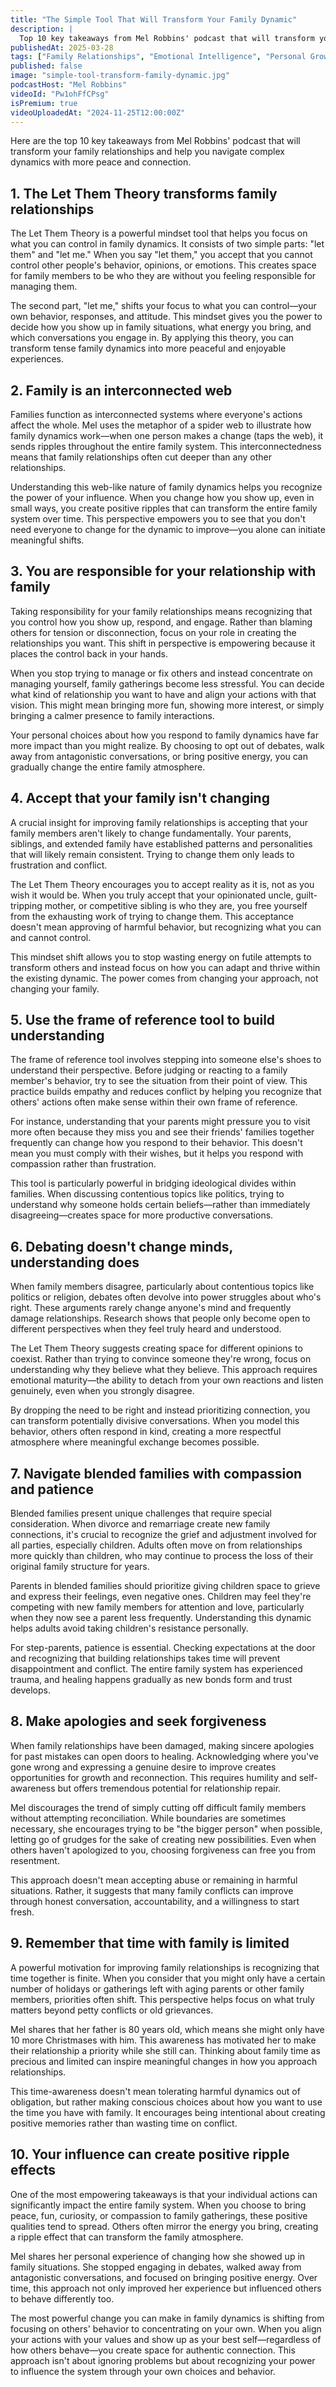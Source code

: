 ```yaml
---
title: "The Simple Tool That Will Transform Your Family Dynamic"
description: |
  Top 10 key takeaways from Mel Robbins' podcast that will transform your family relationships and help you navigate complex dynamics with more peace and connection.
publishedAt: 2025-03-28
tags: ["Family Relationships", "Emotional Intelligence", "Personal Growth"]
published: false
image: "simple-tool-transform-family-dynamic.jpg"
podcastHost: "Mel Robbins"
videoId: "Pw1ohFfCPsg"
isPremium: true
videoUploadedAt: "2024-11-25T12:00:00Z"
---
```



<PodcastSummaryPageLayout frontmatter={frontmatter}>

Here are the top 10 key takeaways from Mel Robbins' podcast that will transform your family relationships and help you navigate complex dynamics with more peace and connection.

## 1. The Let Them Theory transforms family relationships

The Let Them Theory is a powerful mindset tool that helps you focus on what you can control in family dynamics. It consists of two simple parts: "let them" and "let me." When you say "let them," you accept that you cannot control other people's behavior, opinions, or emotions. This creates space for family members to be who they are without you feeling responsible for managing them.

The second part, "let me," shifts your focus to what you can control—your own behavior, responses, and attitude. This mindset gives you the power to decide how you show up in family situations, what energy you bring, and which conversations you engage in. By applying this theory, you can transform tense family dynamics into more peaceful and enjoyable experiences.

## 2. Family is an interconnected web

Families function as interconnected systems where everyone's actions affect the whole. Mel uses the metaphor of a spider web to illustrate how family dynamics work—when one person makes a change (taps the web), it sends ripples throughout the entire family system. This interconnectedness means that family relationships often cut deeper than any other relationships.

Understanding this web-like nature of family dynamics helps you recognize the power of your influence. When you change how you show up, even in small ways, you create positive ripples that can transform the entire family system over time. This perspective empowers you to see that you don't need everyone to change for the dynamic to improve—you alone can initiate meaningful shifts.

## 3. You are responsible for your relationship with family

Taking responsibility for your family relationships means recognizing that you control how you show up, respond, and engage. Rather than blaming others for tension or disconnection, focus on your role in creating the relationships you want. This shift in perspective is empowering because it places the control back in your hands.

When you stop trying to manage or fix others and instead concentrate on managing yourself, family gatherings become less stressful. You can decide what kind of relationship you want to have and align your actions with that vision. This might mean bringing more fun, showing more interest, or simply bringing a calmer presence to family interactions.

Your personal choices about how you respond to family dynamics have far more impact than you might realize. By choosing to opt out of debates, walk away from antagonistic conversations, or bring positive energy, you can gradually change the entire family atmosphere.

## 4. Accept that your family isn't changing

A crucial insight for improving family relationships is accepting that your family members aren't likely to change fundamentally. Your parents, siblings, and extended family have established patterns and personalities that will likely remain consistent. Trying to change them only leads to frustration and conflict.

The Let Them Theory encourages you to accept reality as it is, not as you wish it would be. When you truly accept that your opinionated uncle, guilt-tripping mother, or competitive sibling is who they are, you free yourself from the exhausting work of trying to change them. This acceptance doesn't mean approving of harmful behavior, but recognizing what you can and cannot control.

This mindset shift allows you to stop wasting energy on futile attempts to transform others and instead focus on how you can adapt and thrive within the existing dynamic. The power comes from changing your approach, not changing your family.

## 5. Use the frame of reference tool to build understanding

The frame of reference tool involves stepping into someone else's shoes to understand their perspective. Before judging or reacting to a family member's behavior, try to see the situation from their point of view. This practice builds empathy and reduces conflict by helping you recognize that others' actions often make sense within their own frame of reference.

For instance, understanding that your parents might pressure you to visit more often because they miss you and see their friends' families together frequently can change how you respond to their behavior. This doesn't mean you must comply with their wishes, but it helps you respond with compassion rather than frustration.

This tool is particularly powerful in bridging ideological divides within families. When discussing contentious topics like politics, trying to understand why someone holds certain beliefs—rather than immediately disagreeing—creates space for more productive conversations.

## 6. Debating doesn't change minds, understanding does

When family members disagree, particularly about contentious topics like politics or religion, debates often devolve into power struggles about who's right. These arguments rarely change anyone's mind and frequently damage relationships. Research shows that people only become open to different perspectives when they feel truly heard and understood.

The Let Them Theory suggests creating space for different opinions to coexist. Rather than trying to convince someone they're wrong, focus on understanding why they believe what they believe. This approach requires emotional maturity—the ability to detach from your own reactions and listen genuinely, even when you strongly disagree.

By dropping the need to be right and instead prioritizing connection, you can transform potentially divisive conversations. When you model this behavior, others often respond in kind, creating a more respectful atmosphere where meaningful exchange becomes possible.

## 7. Navigate blended families with compassion and patience

Blended families present unique challenges that require special consideration. When divorce and remarriage create new family connections, it's crucial to recognize the grief and adjustment involved for all parties, especially children. Adults often move on from relationships more quickly than children, who may continue to process the loss of their original family structure for years.

Parents in blended families should prioritize giving children space to grieve and express their feelings, even negative ones. Children may feel they're competing with new family members for attention and love, particularly when they now see a parent less frequently. Understanding this dynamic helps adults avoid taking children's resistance personally.

For step-parents, patience is essential. Checking expectations at the door and recognizing that building relationships takes time will prevent disappointment and conflict. The entire family system has experienced trauma, and healing happens gradually as new bonds form and trust develops.

## 8. Make apologies and seek forgiveness

When family relationships have been damaged, making sincere apologies for past mistakes can open doors to healing. Acknowledging where you've gone wrong and expressing a genuine desire to improve creates opportunities for growth and reconnection. This requires humility and self-awareness but offers tremendous potential for relationship repair.

Mel discourages the trend of simply cutting off difficult family members without attempting reconciliation. While boundaries are sometimes necessary, she encourages trying to be "the bigger person" when possible, letting go of grudges for the sake of creating new possibilities. Even when others haven't apologized to you, choosing forgiveness can free you from resentment.

This approach doesn't mean accepting abuse or remaining in harmful situations. Rather, it suggests that many family conflicts can improve through honest conversation, accountability, and a willingness to start fresh.

## 9. Remember that time with family is limited

A powerful motivation for improving family relationships is recognizing that time together is finite. When you consider that you might only have a certain number of holidays or gatherings left with aging parents or other family members, priorities often shift. This perspective helps focus on what truly matters beyond petty conflicts or old grievances.

Mel shares that her father is 80 years old, which means she might only have 10 more Christmases with him. This awareness has motivated her to make their relationship a priority while she still can. Thinking about family time as precious and limited can inspire meaningful changes in how you approach relationships.

This time-awareness doesn't mean tolerating harmful dynamics out of obligation, but rather making conscious choices about how you want to use the time you have with family. It encourages being intentional about creating positive memories rather than wasting time on conflict.

## 10. Your influence can create positive ripple effects

One of the most empowering takeaways is that your individual actions can significantly impact the entire family system. When you choose to bring peace, fun, curiosity, or compassion to family gatherings, these positive qualities tend to spread. Others often mirror the energy you bring, creating a ripple effect that can transform the family atmosphere.

Mel shares her personal experience of changing how she showed up in family situations. She stopped engaging in debates, walked away from antagonistic conversations, and focused on bringing positive energy. Over time, this approach not only improved her experience but influenced others to behave differently too.

The most powerful change you can make in family dynamics is shifting from focusing on others' behavior to concentrating on your own. When you align your actions with your values and show up as your best self—regardless of how others behave—you create space for authentic connection. This approach isn't about ignoring problems but about recognizing your power to influence the system through your own choices and behavior.

</PodcastSummaryPageLayout>
